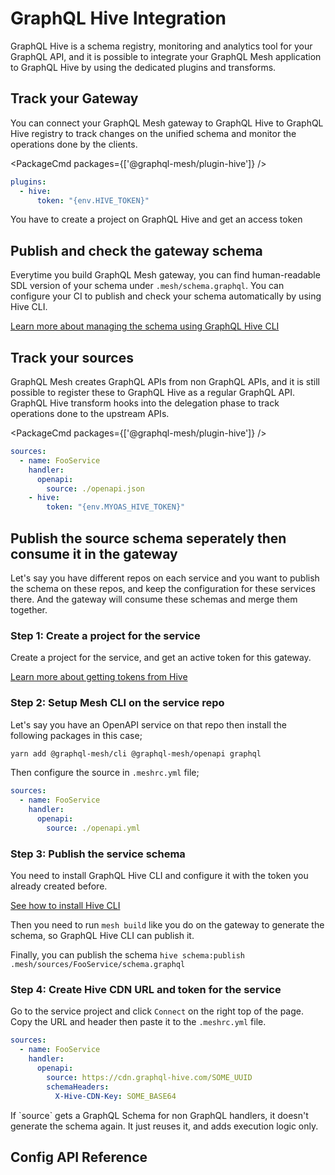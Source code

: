 
# GraphQL Hive Integration

GraphQL Hive is a schema registry, monitoring and analytics tool for your GraphQL API, and it is possible to integrate your GraphQL Mesh application to GraphQL Hive by using the dedicated plugins and transforms.

## Track your Gateway

You can connect your GraphQL Mesh gateway to GraphQL Hive to GraphQL Hive registry to track changes on the unified schema and monitor the operations done by the clients.

<PackageCmd packages={['@graphql-mesh/plugin-hive']} />

```yaml filename=".meshrc.yaml"
plugins:
  - hive:
      token: "{env.HIVE_TOKEN}"
```

<Callout>
  You have to create a project on GraphQL Hive and get an access token
</Callout>

## Publish and check the gateway schema

Everytime you build GraphQL Mesh gateway, you can find human-readable SDL version of your schema under `.mesh/schema.graphql`.
You can configure your CI to publish and check your schema automatically by using Hive CLI.

[Learn more about managing the schema using GraphQL Hive CLI](https://docs.graphql-hive.com/features/publish-schema#using-hive-cli)

## Track your sources

GraphQL Mesh creates GraphQL APIs from non GraphQL APIs, and it is still possible to register these to GraphQL Hive as a regular GraphQL API.
GraphQL Hive transform hooks into the delegation phase to track operations done to the upstream APIs.

<PackageCmd packages={['@graphql-mesh/plugin-hive']} />

```yaml filename=".meshrc.yaml"
sources:
  - name: FooService
    handler:
      openapi:
        source: ./openapi.json
    - hive:
        token: "{env.MYOAS_HIVE_TOKEN}"
```

## Publish the source schema seperately then consume it in the gateway

Let's say you have different repos on each service and you want to publish the schema on these repos, and keep the configuration for these services there.
And the gateway will consume these schemas and merge them together.

### Step 1: Create a project for the service

Create a project for the service, and get an active token for this gateway.

[Learn more about getting tokens from Hive](https://docs.graphql-hive.com/features/tokens)

### Step 2: Setup Mesh CLI on the service repo

Let's say you have an OpenAPI service on that repo then install the following packages in this case;

```bash
yarn add @graphql-mesh/cli @graphql-mesh/openapi graphql
```

Then configure the source in `.meshrc.yml` file;

```yaml
sources:
  - name: FooService
    handler:
      openapi:
        source: ./openapi.yml
```

### Step 3: Publish the service schema

You need to install GraphQL Hive CLI and configure it with the token you already created before.

[See how to install Hive CLI](https://docs.graphql-hive.com/features/publish-schema#using-hive-cli)

Then you need to run `mesh build` like you do on the gateway to generate the schema, so GraphQL Hive CLI can publish it.

Finally, you can publish the schema `hive schema:publish .mesh/sources/FooService/schema.graphql`

### Step 4: Create Hive CDN URL and token for the service

Go to the service project and click `Connect` on the right top of the page. Copy the URL and header then paste it to the `.meshrc.yml` file.

```yaml
sources:
  - name: FooService
    handler:
      openapi:
        source: https://cdn.graphql-hive.com/SOME_UUID
        schemaHeaders:
          X-Hive-CDN-Key: SOME_BASE64
```

<Callout>
  If `source` gets a GraphQL Schema for non GraphQL handlers, it doesn't generate the schema again.
  It just reuses it, and adds execution logic only.
</Callout>

## Config API Reference


<API />
